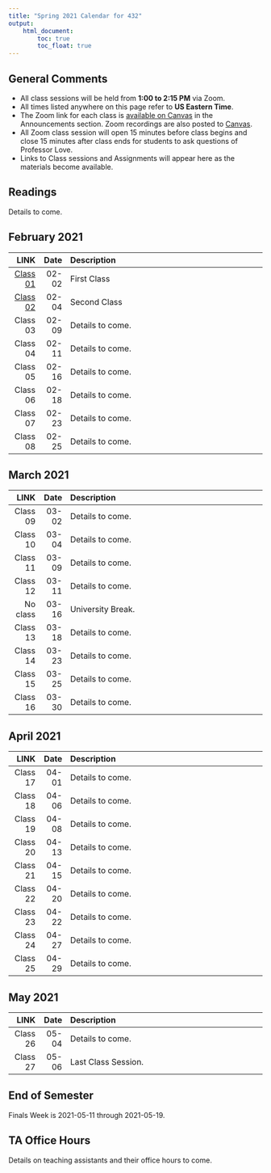```yaml
---
title: "Spring 2021 Calendar for 432"
output: 
    html_document:
        toc: true
        toc_float: true
---
```


## General Comments {-}

- All class sessions will be held from **1:00 to 2:15 PM** via Zoom. 
- All times listed anywhere on this page refer to **US Eastern Time**.
- The Zoom link for each class is [available on Canvas](https://canvas.case.edu) in the Announcements section. Zoom recordings are also posted to [Canvas](https://canvas.case.edu).
- All Zoom class session will open 15 minutes before class begins and close 15 minutes after class ends for students to ask questions of Professor Love.
- Links to Class sessions and Assignments will appear here as the materials become available.

## Readings

Details to come.

## February 2021

LINK | Date | Description
--------: | -------: | :-------------------------------------------------------
[Class 01](https://github.com/THOMASELOVE/432-2021/tree/master/classes/class01) | 02-02 | First Class
[Class 02](https://github.com/THOMASELOVE/432-2021/tree/master/classes/class02) | 02-04 | Second Class
Class 03 | 02-09 | Details to come.
Class 04 | 02-11 | Details to come.
Class 05 | 02-16 | Details to come.
Class 06 | 02-18 | Details to come.
Class 07 | 02-23 | Details to come.
Class 08 | 02-25 | Details to come.

## March 2021

LINK | Date | Description
--------: | -------: | :-------------------------------------------------------
Class 09 | 03-02 | Details to come.
Class 10 | 03-04 | Details to come.
Class 11 | 03-09 | Details to come.
Class 12 | 03-11 | Details to come.
No class | 03-16 | University Break.
Class 13 | 03-18 | Details to come.
Class 14 | 03-23 | Details to come.
Class 15 | 03-25 | Details to come.
Class 16 | 03-30 | Details to come.

## April 2021

LINK | Date | Description
--------: | -------: | :-------------------------------------------------------
Class 17 | 04-01 | Details to come.
Class 18 | 04-06 | Details to come.
Class 19 | 04-08 | Details to come.
Class 20 | 04-13 | Details to come.
Class 21 | 04-15 | Details to come.
Class 22 | 04-20 | Details to come.
Class 23 | 04-22 | Details to come.
Class 24 | 04-27 | Details to come.
Class 25 | 04-29 | Details to come.

## May 2021

LINK | Date | Description
--------: | -------: | :-------------------------------------------------------
Class 26 | 05-04 | Details to come.
Class 27 | 05-06 | Last Class Session.

## End of Semester

Finals Week is 2021-05-11 through 2021-05-19. 

## TA Office Hours

Details on teaching assistants and their office hours to come.

